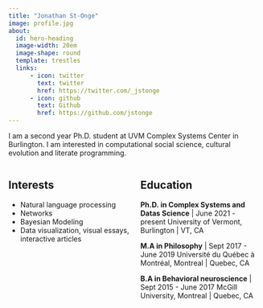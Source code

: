 ```yaml
---
title: "Jonathan St-Onge"
image: profile.jpg
about:
  id: hero-heading
  image-width: 20em
  image-shape: round
  template: trestles
  links:
      - icon: twitter
        text: twitter
        href: https://twitter.com/_jstonge
      - icon: github
        text: Github
        href: https://github.com/jstonge
---
```


:::{#hero-heading}

I am a second year Ph.D. student at UVM Complex Systems Center in Burlington. I am interested in computational social science, cultural evolution and literate programming.

:::: {.columns}

::: {.column width="50%"}

## Interests

- Natural language processing
- Networks
- Bayesian Modeling
- Data visualization, visual essays, interactive articles


:::

::: {.column width="50%"}

## Education

**Ph.D. in Complex Systems and Datas Science** | June 2021 - present
University of Vermont, Burlington | VT, CA  

**M.A in Philosophy** | Sept 2017 - June 2019
Université du Québec à Montréal, Montreal | Quebec, CA

**B.A in Behavioral neuroscience** | Sept 2015 - June 2017
McGill University, Montreal | Quebec, CA

:::

:::

:::